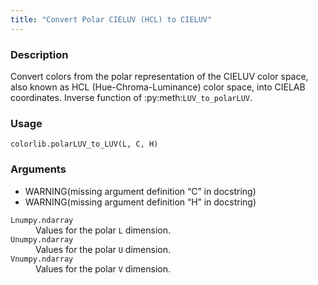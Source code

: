 ```yaml
---
title: "Convert Polar CIELUV (HCL) to CIELUV"
---
```


### Description

Convert colors from the polar representation of the CIELUV color space,
also known as HCL (Hue-Chroma-Luminance) color space, into CIELAB
coordinates.
Inverse function of :py:meth:`LUV_to_polarLUV`.

### Usage

<pre><code class='language-python'>colorlib.polarLUV_to_LUV(L, C, H)</code></pre>

### Arguments

<ul><li>WARNING(missing argument definition "C" in docstring)</li><li>WARNING(missing argument definition "H" in docstring)</li></ul><dl class="pyp-list param-list">
  <dt style = "white-space: nowrap; font-family: monospace; vertical-align: top">
   <code id="colorspace.colorlib.colorlib.polarLUV_to_LUV:L">L</code><code class="argument-class">numpy.ndarray</code>
  </dt>
 <dd>Values for the polar `L` dimension.</dd>
  <dt style = "white-space: nowrap; font-family: monospace; vertical-align: top">
   <code id="colorspace.colorlib.colorlib.polarLUV_to_LUV:U">U</code><code class="argument-class">numpy.ndarray</code>
  </dt>
 <dd>Values for the polar `U` dimension.</dd>
  <dt style = "white-space: nowrap; font-family: monospace; vertical-align: top">
   <code id="colorspace.colorlib.colorlib.polarLUV_to_LUV:V">V</code><code class="argument-class">numpy.ndarray</code>
  </dt>
 <dd>Values for the polar `V` dimension.</dd>
</dl>
